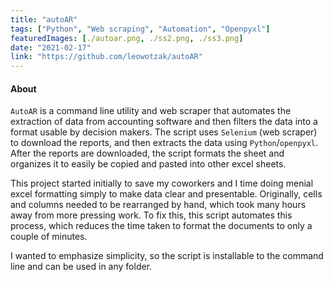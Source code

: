 ```yaml
---
title: "autoAR"
tags: ["Python", "Web scraping", "Automation", "Openpyxl"]
featuredImages: [./autoar.png, ./ss2.png, ./ss3.png]
date: "2021-02-17"
link: "https://github.com/leowotzak/autoAR"
---
```


#### About

`AutoAR` is a command line utility and web scraper that automates the extraction of data from accounting software and then filters the data into a format usable by decision makers. The script uses `Selenium` (web scraper) to download the reports, and then extracts the data using `Python`/`openpyxl`. After the reports are downloaded, the script formats the sheet and organizes it to easily be copied and pasted into other excel sheets.

This project started initially to save my coworkers and I time doing menial excel formatting simply to make data clear and presentable. Originally, cells and columns needed to be rearranged by hand, which took many hours away from more pressing work. To fix this, this script automates this process, which reduces the time taken to format the documents to only a couple of minutes.

I wanted to emphasize simplicity, so the script is installable to the command line and can be used in any folder.







